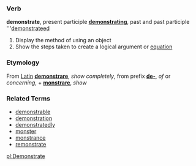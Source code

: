 === Verb ===
'''demonstrate''', present participle '''[[demonstrating]]''', past and past participle '''[[demonstrateed]]

# Display the method of using an object
# Show the steps taken to create a logical argument or [[equation]]


===Etymology===
From [[Latin]] '''[[demonstrare]]''', ''show completely'', from prefix '''[[de-]]''', ''of'' or ''concerning'', + '''[[monstrare]]''', ''show''

===Related Terms===
*[[demonstrable]]
*[[demonstration]]
*[[demonstratedly]]
*[[monster]]
*[[monstrance]]
*[[remonstrate]]

[[pl:Demonstrate]]